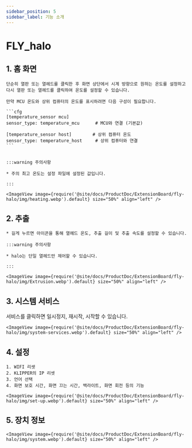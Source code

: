 ```yaml
---
sidebar_position: 5
sidebar_label: 기능 소개
---
```


# FLY_halo

## 1. 홈 화면

    단순히 열판 또는 열헤드를 클릭한 후 화면 상단에서 시계 방향으로 원하는 온도를 설정하고 다시 열판 또는 열헤드를 클릭하여 온도를 설정할 수 있습니다.

    만약 MCU 온도와 상위 컴퓨터의 온도를 표시하려면 다음 구성이 필요합니다.

    ```cfg
    [temperature_sensor mcu]
    sensor_type: temperature_mcu      # MCU와 연결 (기본값)

    [temperature_sensor host]        # 상위 컴퓨터 온도
    sensor_type: temperature_host     # 상위 컴퓨터와 연결
    ```


    :::warning 주의사항

    * 주의 최고 온도는 설정 파일에 설정된 값입니다.

    :::

    <ImageView image={require('@site/docs/ProductDoc/ExtensionBoard/fly-halo/img/heating.webp').default} size="50%" align="left" />


## 2. 추출

    * 길게 누르면 아이콘을 통해 열헤드 온도, 추출 길이 및 추출 속도를 설정할 수 있습니다.

    :::warning 주의사항

    * halo는 단일 열헤드만 제어할 수 있습니다.

    :::

    <ImageView image={require('@site/docs/ProductDoc/ExtensionBoard/fly-halo/img/Extrusion.webp').default} size="50%" align="left" />

## 3. 시스템 서비스

서비스를 클릭하면 일시정지, 재시작, 시작할 수 있습니다.

    <ImageView image={require('@site/docs/ProductDoc/ExtensionBoard/fly-halo/img/system-services.webp').default} size="50%" align="left" />

## 4. 설정

    1. WIFI 리셋
    2. KLIPPER의 IP 리셋
    3. 언어 선택
    4. 화면 보호 시간, 화면 끄는 시간, 백라이트, 화면 회전 등의 기능

    <ImageView image={require('@site/docs/ProductDoc/ExtensionBoard/fly-halo/img/set-up.webp').default} size="50%" align="left" />

## 5. 장치 정보
    <ImageView image={require('@site/docs/ProductDoc/ExtensionBoard/fly-halo/img/system.webp').default} size="50%" align="left" />